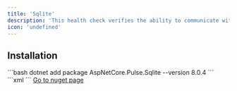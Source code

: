 ```yaml
---
title: 'Sqlite'
description: 'This health check verifies the ability to communicate with Sqlite'
icon: 'undefined'
---
```


## Installation

<Tabs>
  <Tab title=".NET CLI">
    ```bash
    dotnet add package AspNetCore.Pulse.Sqlite --version 8.0.4
    ```
  </Tab>
  <Tab title="Package Reference">
    ```xml
    <PackageReference Include="AspNetCore.Pulse.Sqlite" Version="8.0.4" />
    ```
  </Tab>
  <Tab title="Nuget">
    <a href="https://www.nuget.org/packages/AspNetCore.Pulse.Sqlite/" target="_blank">Go to nuget page</a>
  </Tab>
</Tabs>



